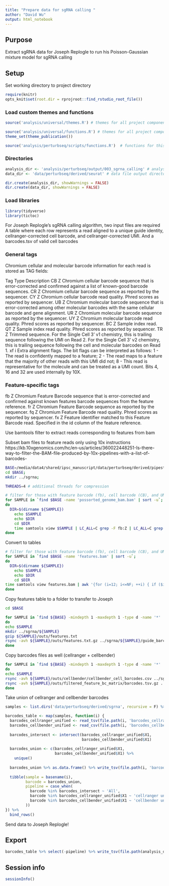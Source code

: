 ```yaml
---
title: "Prepare data for sgRNA calling "
author: "David Wu"
output: html_notebook
---
```

## Purpose
Extract sgRNA data for Joseph Replogle to run his Poisson-Gaussian mixture model for sgRNA calling

## Setup 
Set working directory to project directory
```r
require(knitr)
opts_knit$set(root.dir = rprojroot::find_rstudio_root_file())
```

### Load custom themes and functions
```r
source('analysis/universal/themes.R') # themes for all project components

source('analysis/universal/functions.R') # themes for all project components
theme_set(theme_publication())

source('analysis/perturbseq/scripts/functions.R')  # functions for this component; may be empty
```

### Directories
```r
analysis_dir <- 'analysis/perturbseq/output/003_sgrna_calling' # analysis file output directory
data_dir <- 'data/perturbseq/derived/seurat' # data file output directory

dir.create(analysis_dir, showWarnings = FALSE)
dir.create(data_dir, showWarnings = FALSE)
```

### Load libraries
```r
library(tidyverse)
library(tictoc)
```


For Joseph Replogle's sgRNA calling algorithm, two input files are required
A table where each row represents a read aligned to a unique guide identity, cellranger-corrected cell barcode, and cellranger-corrected UMI.
And a barcodes.tsv of valid cell barcodes

### General tags
Chromium cellular and molecular barcode information for each read is stored as TAG fields:

Tag	Type	Description
CB	Z	Chromium cellular barcode sequence that is error-corrected and confirmed against a list of known-good barcode sequences.
CR	Z	Chromium cellular barcode sequence as reported by the sequencer.
CY	Z	Chromium cellular barcode read quality. Phred scores as reported by sequencer.
UB	Z	Chromium molecular barcode sequence that is error-corrected among other molecular barcodes with the same cellular barcode and gene alignment.
UR	Z	Chromium molecular barcode sequence as reported by the sequencer.
UY	Z	Chromium molecular barcode read quality. Phred scores as reported by sequencer.
BC	Z	Sample index read.
QT	Z	Sample index read quality. Phred scores as reported by sequencer.
TR	Z	Trimmed sequence. For the Single Cell 3' v1 chemistry, this is trailing sequence following the UMI on Read 2. For the Single Cell 3' v2 chemistry, this is trailing sequence following the cell and molecular barcodes on Read 1.
xf	i	Extra alignment flags. The bit flags can be interpreted as follows: 1 - The read is confidently mapped to a feature; 2 - The read maps to a feature that the majority of other reads with this UMI did not; 8 - This read is representative for the molecule and can be treated as a UMI count. Bits 4, 16 and 32 are used internally by 10X.

### Feature-specific tags
fb	Z	Chromium Feature Barcode sequence that is error-corrected and confirmed against known features barcode sequences from the feature reference.
fr	Z	Chromium Feature Barcode sequence as reported by the sequencer.
fq	Z	Chromium Feature Barcode read quality. Phred scores as reported by sequencer.
fx	Z	Feature identifier matched to this Feature Barcode read. Specified in the id column of the feature reference.

Use bamtools filter to extract reads corresponding to features from bam

Subset bam files to feature reads only using 10x instructions
https://kb.10xgenomics.com/hc/en-us/articles/360022448251-Is-there-way-to-filter-the-BAM-file-produced-by-10x-pipelines-with-a-list-of-barcodes-
```bash
BASE=/media/data4/shared/ipsc_manuscript/data/perturbseq/derived/pipestance; # use full path
cd $BASE;
mkdir ../sgrna;

THREADS=4 # additional threads for compression

# filter for those with feature barcode (fb), cell barcode (CB), and UMI (UB)
for SAMPLE in `find $BASE -name 'possorted_genome_bam.bam' | sort -u`;
do    
  DIR=$(dirname ${SAMPLE})
	echo $SAMPLE
	echo $DIR
	cd $DIR
	time samtools view $SAMPLE | LC_ALL=C grep -F fb:Z | LC_ALL=C grep -F CB:Z | LC_ALL=C grep -F UB:Z | samtools view -b -@ $THREADS -o features.bam &
done
```

Convert to tables
```bash
# filter for those with feature barcode (fb), cell barcode (CB), and UMI (UB)
for SAMPLE in `find $BASE -name 'features.bam' | sort -u`;
do
  DIR=$(dirname ${SAMPLE})
	echo $SAMPLE
	echo $DIR
	cd $DIR
time samtools view features.bam | awk '{for (i=12; i<=NF; ++i) { if ($i ~ "^CB:Z:|^UB:Z:|^fx:Z:"){ td[substr($i,1,2)] = substr($i,6,length($i)-5); } }; print "@"$1"\t"td["fx"]"\t"td["CB"]"\t"td["UB"] }' > features.txt &
done
```

Copy features table to a folder to transfer to Joseph
```bash
cd $BASE

for SAMPLE in `find ${BASE} -mindepth 1 -maxdepth 1 -type d -name '*' | sed 's!.*/!!' | sort -u`;
do
echo $SAMPLE
mkdir ../sgrna/${SAMPLE}
gzip ${SAMPLE}/outs/features.txt
rsync -avh ${SAMPLE}/outs/features.txt.gz ../sgrna/${SAMPLE}/guide_barcode_reads.txt.gz
done
```

Copy barcodes files as well (cellranger + cellbender)
```bash
for SAMPLE in `find ${BASE} -mindepth 1 -maxdepth 1 -type d -name '*' | sed 's!.*/!!' | sort -u`;
do
echo $SAMPLE
rsync -avh ${SAMPLE}/outs/cellbender/cellbender_cell_barcodes.csv ../sgrna/${SAMPLE}/barcodes_cellbender.csv
rsync -avh ${SAMPLE}/outs/filtered_feature_bc_matrix/barcodes.tsv.gz ../sgrna/${SAMPLE}/barcodes_cellranger.tsv.gz
done
```



Take union of cellranger and cellbender barcodes
```r
samples <- list.dirs('data/perturbseq/derived/sgrna', recursive = F) %>% str_subset('diff|ipsc')

barcodes_table <- map(samples, function(i) {
  barcodes_cellranger_unified <- read_tsv(file.path(i, 'barcodes_cellranger.tsv.gz'), col_names = FALSE)
  barcodes_cellbender_unified <- read_csv(file.path(i, 'barcodes_cellbender.csv'), col_names = FALSE)
  
  barcodes_intersect <- intersect(barcodes_cellranger_unified$X1,
                                  barcodes_cellbender_unified$X1) 
  
  barcodes_union <- c(barcodes_cellranger_unified$X1,
                      barcodes_cellbender_unified$X1) %>% 
    unique()
  
  barcodes_union %>% as.data.frame() %>% write_tsv(file.path(i, 'barcodes.tsv.gz'), col_names = FALSE)
  
  tibble(sample = basename(i),
         barcode = barcodes_union,
         pipeline = case_when(
           barcode %in% barcodes_intersect ~ 'All',
           barcode %in% barcodes_cellranger_unified$X1 ~ 'cellranger unified',
           barcode %in% barcodes_cellbender_unified$X1 ~ 'cellbender unified'
         ))
}) %>% 
  bind_rows()
```

Send data to Joseph Replogle!  

## Export
```r
barcodes_table %>% select(-pipeline) %>% write_tsv(file.path(analysis_dir, 'barcodes_table.tsv.gz'))

```

## Session info
```r
sessionInfo()
```

